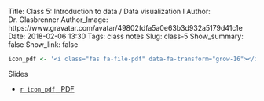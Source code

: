 Title: Class 5: Introduction to data / Data visualization I
Author: Dr. Glasbrenner
Author_Image: https://www.gravatar.com/avatar/49802fdfa5a0e63b3d932a5179d41c1e
Date: 2018-02-06 13:30
Tags: class notes
Slug: class-5
Show_summary: false
Show_link: false

```r
icon_pdf <- '<i class="fas fa-file-pdf" data-fa-transform="grow-16"></i>&nbsp;'
```

[Slides]{.h3}

::: {.no-bullets}

*   [`r icon_pdf` &nbsp; [PDF]{.card-downloads-format}][slides-pdf]

:::

[slides-pdf]: /doc/class05_slides.pdf

